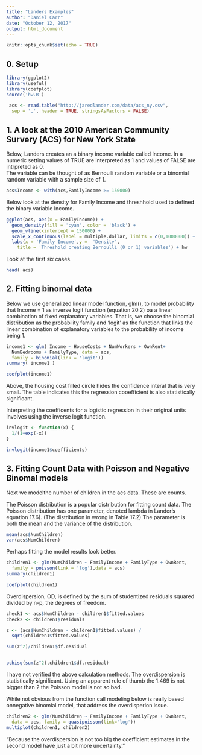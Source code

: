 ```yaml
---
title: "Landers Examples"
author: "Daniel Carr"
date: "October 12, 2017"
output: html_document
---
```


```r
knitr::opts_chunk$set(echo = TRUE)
```

## 0. Setup



```r
library(ggplot2)
library(useful)
library(coefplot)
source('hw.R')

 acs <- read.table("http://jaredlander.com/data/acs_ny.csv",
  sep = ',', header = TRUE, stringsAsFactors = FALSE)
```
## 1. A look at the 2010 American Community Survery (ACS) for New York State

Below, Landers creates an a binary income variable called Income.
In a numeric setting 
values of TRUE are interpreted  as 1 and values of FALSE
are intrpreted as 0.  
The variable can be thought of as Bernoulli random variable
or a binomial random variable with a sample size of 1.  

```r

acs$Income <- with(acs,FamilyIncome >= 150000)
```
Below look at the density for Family Income and threshhold 
used to defined the binary variable Income.

```r

ggplot(acs, aes(x = FamilyIncome)) + 
  geom_density(fill = 'cyan', color = 'black') +
  geom_vline(xintercept = 150000) +
  scale_x_continuous(label = multiple.dollar, limits = c(0,1000000)) +
  labs(x = 'Family Income',y =  'Density',
    title = 'Threshold creating Bernoulli (0 or 1) variables') + hw
```

Look at the first six cases.

```r

head( acs)
```

## 2.  Fitting binomal data

Below we use generalized linear model function, glm(), 
to model probability that Income = 1 as inverse logit
function (equation 20.2) oa a linear combination of fixed
explanatory variables.  That is, we choose the binomial
distribution as the probability family and 'logit' as the
function that links the linear combination of explanatory
variables to the probability of income being 1.  

```r
income1 <- glm( Income ~ HouseCosts + NumWorkers + OwnRent+
  NumBedrooms + FamilyType, data = acs, 
  family = binomial(link = 'logit'))
summary( income1 )
```
```r

coefplot(income1)
```
Above, the housing cost filled circle hides the confidence interal that
is very small.  The table indicates this the regression cooefficient
is also statistically significant. 

Interpreting the coefficents for a logistic regression in their
original units involves using the inverse logit function.

```r
invlogit <- function(x) {
  1/(1+exp(-x))
}

invlogit(income1$coefficients)

```


## 3. Fitting Count Data  with Poisson and Negative Binomal models

Next we modelthe number of children in the acs data.  These are 
counts.  

The Poisson distribution is a popular distribution for fitting
count data. The Poisson distribution has one parameter, denoted lambda in 
Lander's equation 17.6).  (The distribution in wrong in Table 17.2)
The parameter is both the mean and the
variance of the distribution. 

```r
mean(acs$NumChildren)
var(acs$NumChildren)
```
Perhaps fitting the model results look better.  

```r

children1 <- glm(NumChildren ~ FamilyIncome + FamilyType + OwnRent,
  family = poisson(link = 'log'),data = acs)
summary(children1)
```

```r
coefplot(children1)
```


Overdispersion, OD, is defined by the sum of studentized
residuals squared divided by n-p, the degrees of freedom.

```r

check1 <- acs$NumChildren - children1$fitted.values
check2 <- children1$residuals

z <- (acs$NumChildren - children1$fitted.values) /
  sqrt(children1$fitted.values)

sum(z^2)/children1$df.residual


pchisq(sum(z^2),children1$df.residual)
```
I have not verified the above calculation methods. The overdispersion
is statistically significant. Using an apparent rule of thumb
the 1.469 is not bigger than 2 the Poisson model is not so bad.  


While not obvious from the function call modeling below is really
based onnegative binomial model, that address the overdisperion issue.  


```r
children2 <- glm(NumChildren ~ FamilyIncome + FamilyType + OwnRent,
  data = acs, family = quasipoisson(link='log'))
multiplot(children1, children2)
```

"Because the overdispersion is not too big the coefficient estimates in
the second model have just a bit more uncertainty." 
